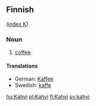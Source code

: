==Finnish==
([[Wiktionary:Finnish_index_k|index K]])

===Noun===

# [[coffee]]

====Translations====

*German: [[Kaffee]]
*Swedish: [[kaffe]]

[[hu:Kahvi]]
[[pl:Kahvi]]
[[fi:Kahvi]]
[[sv:kahvi]]